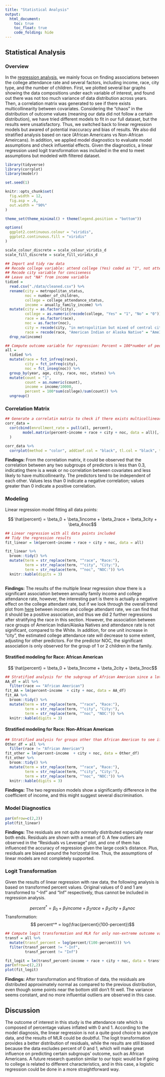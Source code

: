 ```yaml
---
title: "Statistical Analysis"
output: 
  html_document:
    toc: true
    toc_float: true
    code_folding: hide
---
```

## Statistical Analysis

### Overview

In the [regression analysis](regression.html), we mainly focus on finding associations between the college attendance rate and several factors, including income, race, city type, and the number of children. First, we plotted several bar graphs showing the data compositions under each variable of interest, and found out there was not too much variance of data distribution across years. Then, a correlation matrix was generated to see if there exists multicollinearity between covariates. Considering the "chaos" in the distribution of outcome values (meaning our data did not follow a certain distribution), we have tried different models to fit in our full dataset, but the results were unsatisfactory. Thus, we switched back to linear regression models but awared of potential inaccuracy and bias of results. We also did stratified analysis based on race (African Americans vs Non-African Ameircans). In addition, we applied model diagnostics to evaluate model assumptions and check influential effects. Given the diagnostics, a linear regression used logit transformation was included in the end to meet assumptions but modeled with filtered dataset.

```r
library(tidyverse)
library(corrplot)
library(modelr)

set.seed(1)

knitr::opts_chunk$set(
  fig.width = 12,
  fig.asp = .6,
  out.width = "90%"
)

theme_set(theme_minimal() + theme(legend.position = "bottom"))

options(
  ggplot2.continuous.colour = "viridis",
  ggplot2.continuous.fill = "viridis"
)

scale_colour_discrete = scale_colour_viridis_d
scale_fill_discrete = scale_fill_viridis_d

```

```r
## Import and tidy raw data
## Recode college variable: attend college (Yes) coded as "1", not attend (No) coded as "0"
## Recode city variable for conciseness
## Leave out "NA" from income variable
tidied = 
  read.csv("./data/cleaned.csv") %>%
  rename(city = metropolitan_status,
         noc = number_of_children,
         college = college_attendance_status,
         income = anually_family_income) %>%
  mutate(city = as.factor(city),
         college = as.numeric(recode(college, "Yes" = "1", "No" = "0")),
         race = as.factor(race),
         noc = as.factor(noc),
         city = recode(city, "in metropolitian but mixed of central city" = "metro mixed central", "in metropolitan and central city" = "metro & central", "in metropolitan but not in central city" = "metro not central", "mixed of metropolitian status" = "mixed metro", "Not in metropolitan area" = "non-metro","in metropolitian but not in central city" = "metro not central"),
         race = recode(race, "American Indian or Alaska Native" = "AmeInd/AK", "Other Asian or Pacific Islander" = "Asian/Pacific", "in metropolitian but not in central city" = "metro not central")) %>%
  drop_na(income)

## Compute outcome variable for regression: Percent = 100*number of people attending college/total number of people
all = 
  tidied %>%
  mutate(race = fct_infreq(race),
         city = fct_infreq(city),
         noc = fct_inseq(noc)) %>%
  group_by(year, age, city, race, noc, states) %>%
  mutate(count = "1",
         count = as.numeric(count),
         income = income/10000,
         percent = 100*sum(college)/sum(count)) %>%
  ungroup()
```

### Correlation Matrix

```r
## Generate a correlatin matrix to check if there exists multicollinearity among covariates
corr_data = 
  cor(cbind(enrollment_rate = pull(all, percent),
        model.matrix(percent~income + race + city + noc, data = all)[,-1])
  )

corr_data %>% 
  corrplot(method = "color", addCoef.col = "black", tl.col = "black", tl.srt = 45, insig = "blank" , number.cex = 0.7, diag = FALSE)


```

**Findings:** From the correlation matrix, it could be observed that the correlation between any two subgroups of predictors is less than 0.3, indicating there is a weak or no correlation between covariates and less likely to have multicollinearity. The predictors tend to be independent of each other.  Values less than 0 indicate a negative correlation; values greater than 0 indicate a positive correlation. 


### Modeling

Linear regression model fitting all data points: 

$$ \hat{percent} = \beta_0 + \beta_1income + \beta_2race + \beta_3city + \beta_4noc$$

```r
## Linear regression with all data points included
## Tidy the regression results
fit_linear = lm(percent~income + race + city + noc, data = all)

fit_linear %>%
  broom::tidy() %>%
  mutate(term = str_replace(term, "^race", "Race:"),
         term = str_replace(term, "^city", "City:"),
         term = str_replace(term, "^noc", "NOC:")) %>%
  knitr::kable(digits = 3)
  
```

**Findings:** The results of the multiple linear regression show there is a significant association between annually family income and college attendance rate, however, the interesting part is there is actually a negative effect on the college attendant rate, but if we look through the overall trend plot from [here](plot.html) between income and college attendant rate, we can find that it should be a positive association, and thus we did 2 further regressions after stratifying the race in this section. However, the association between race groups of American Indian/Alaska Natives and attendance rate is not significant, compared to the White. In addition, for one unit increase in "city", the estimated college attendance rate will decrease to some extent, adjusting for other predictors. For the predictor NOC, the significant association is only observed for the group of 1 or 2 children in the family.

#### Stratified modeling for Race: African American 

$$ \hat{percent} = \beta_0 + \beta_1income + \beta_2city + \beta_3noc$$
```r
## Stratified analysis for the subgroup of African American since a lot of percent "0"s fall in this subpopulation
AA_df = all %>% 
  filter(race == "African American")
fit_AA = lm(percent~income  + city + noc, data = AA_df)
fit_AA %>%
  broom::tidy() %>%
  mutate(term = str_replace(term, "^race", "Race:"),
         term = str_replace(term, "^city", "City:"),
         term = str_replace(term, "^noc", "NOC:")) %>%
  knitr::kable(digits = 3)
```

#### Stratified modeling for Race: Non-African American 

```r
## Stratified analysis for groups other than African American to see if the results are discriminating among subgroups of race variable
Other_df = all %>% 
  filter(race != "African American")
fit_other = lm(percent~income  + city + noc, data = Other_df)
fit_other %>%
  broom::tidy() %>%
  mutate(term = str_replace(term, "^race", "Race:"),
         term = str_replace(term, "^city", "City:"),
         term = str_replace(term, "^noc", "NOC:")) %>%
  knitr::kable(digits = 3)
```

**Findings:** The two regression models show a significantly difference in the coefficient of income, and this might suggest several discrimination.


### Model Diagnostics

```r
par(mfrow=c(2,2))
plot(fit_linear)
```

**Findings:** The residuals are not quite normally distributed especially near both ends. Residuals are shown with a mean of 0. A few outliers are observed in the "Residuals vs Leverage" plot, and one of them has influenced the accuracy of regression given the large cook's distance. Plus, residuals are biased around the horizontal line. Thus, the assumptions of linear models are not completely supported. 


### Logit Transformation

Given the results of linear regression with raw data, the following analysis is based on transformed percent values. Original values of 0 and 1 are transformed to "-Inf" and "Inf" respectively, thus cannot be included in regression analysis. 

$$ percent^* = \beta_0 + \beta_1income + \beta_2race + \beta_3city + \beta_4noc$$
Transformation: $$ percent^* = log(\frac{percent}{100-percent})$$

```r
## Compute logit transformation and MLR for only non-extreme outcome values (0 and 1)
transf = all %>%
  mutate(transf_percent = log(percent/(100-percent))) %>%
  filter(transf_percent != "-Inf",
         transf_percent != "Inf")

fit_logit = lm(transf_percent~income + race + city + noc, data = transf)
par(mfrow=c(2,2))
plot(fit_logit)
```

**Findings:** After transformation and filtration of data, the residuals are distributed approximately normal as compared to the previous distribution, even though some points near the bottom still don't fit well. The variance seems constant, and no more influential outliers are observed in this case. 


## Discussion

The outcome of interest in this study is the attendance rate which is composed of percentage values inflated with 0 and 1. According to the model diagnosis, the linear regression is not a quite good choice to analyze data, and the results of MLR could be doubtful. The logit transformation provides a better distribution of residuals, while the results are still biased because the data excludes percent of 0 and 1, which will make great influence on predicting certain subgroups' outcome, such as African Americans. A future research question similar to our topic would be if going to college is related to different characteristics, and in this case, a logistic regression could be done in a more straightforward way. 